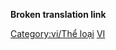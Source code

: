 '''Broken translation link'''{{en/-}}
{{en/Bilingual box| Vi
| ---.
| ''This page provides an index for a wide range of '''articles in Vietnamese''' in OpenTTD Wiki.<br/>Articles with {{s|Other_languages}} template with'' '''<code><nowiki>language_page=vi</nowiki></code>''' ''parameter automatically link here.''}}
[[Category:vi/Thể loại]][[Category:en/Articles in other languages|VI]]